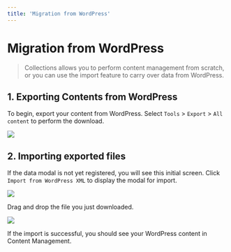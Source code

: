 ```yaml
---
title: 'Migration from WordPress'
---
```


# Migration from WordPress

> Collections allows you to perform content management from scratch, or you can use the import feature to carry over data from WordPress.

## 1. Exporting Contents from WordPress

To begin, export your content from WordPress. Select `Tools` > `Export` > `All content` to perform the download.

<p class="nx-mt-6 nx-leading-7 first:nx-mt-0">
  <img
    src="https://cdn.collections.dev/docs/wp-1.png"
    style={{ boxShadow: '0 0 6px #17294033', borderRadius: '4px' }}
  />
</p>

## 2. Importing exported files

If the data modal is not yet registered, you will see this initial screen. Click `Import from WordPress XML` to display the modal for import.

<p class="nx-mt-6 nx-leading-7 first:nx-mt-0">
  <img
    src="https://cdn.collections.dev/docs/create-first-model.png"
    style={{ boxShadow: '0 0 6px #17294033', borderRadius: '4px' }}
  />
</p>

Drag and drop the file you just downloaded.

<p class="nx-mt-6 nx-leading-7 first:nx-mt-0">
  <img
    src="https://cdn.collections.dev/docs/create-first-model-modal.png"
    style={{ boxShadow: '0 0 6px #17294033', borderRadius: '4px' }}
  />
</p>

If the import is successful, you should see your WordPress content in Content Management.
